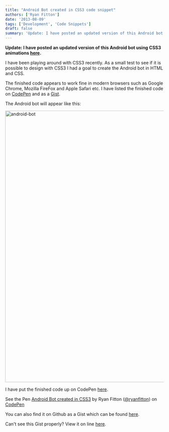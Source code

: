 ```yaml
---
title: "Android Bot created in CSS3 code snippet"
authors: ['Ryan Fitton']
date: '2013-08-09'
tags: ['Development', 'Code Snippets']
draft: false
summary: 'Update: I have posted an updated version of this Android bot using CSS3 animations here. I have been playing around with CSS3 recently. As a small test to see if it is possible to design with CSS3 I had a goal to create the Android bot in HTML and CSS. The finished code appears to...'
---
```


**Update: I have posted an updated version of this Android bot using CSS3 animations [here](/blog/animated-android-bot-created-in-css3-code-snippet/ "Updated: Animated CSS3 Android Bot").**

I have been playing around with CSS3 recently. As a small test to see if it is possible to design with CSS3 I had a goal to create the Android bot in HTML and CSS.

The finished code appears to work fine in modern browsers such as Google Chrome, Mozilla FireFox and Apple Safari etc. I have listed the finished code on [CodePen](https://codepen.io/ryanfitton/pen/xkjeG) and as a [Gist](https://gist.github.com/ryanfitton/6196475).

The Android bot will appear like this:

<img
loading="lazy"
src="/static/img/blog/2013/08/android-bot.png"
alt="android-bot"
width="650"
height="863"
/>

I have put the finished code up on CodePen [here](https://codepen.io/ryanfitton/pen/xkjeG).

See the Pen [Android Bot created in CSS3](https://codepen.io/ryanfitton/pen/xkjeG) by Ryan Fitton ([\@ryanfitton](https://codepen.io/ryanfitton)) on [CodePen](http://codepen.io)

You can also find it on Github as a Gist which can be found [here](https://gist.github.com/ryanfitton/6196475).

Can't see this Gist properly? View it on line [here](https://gist.github.com/ryanfitton/6196475).

